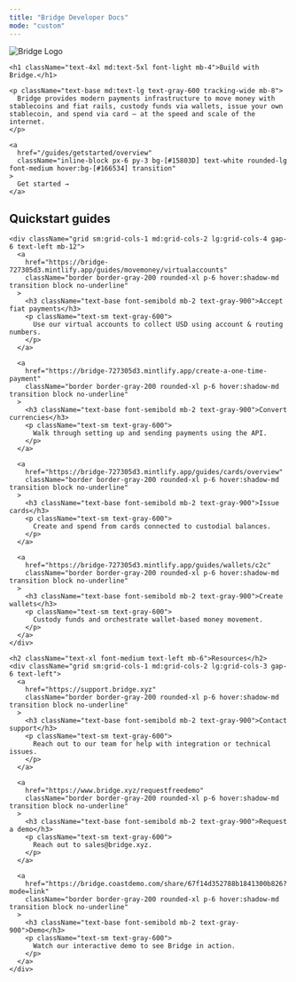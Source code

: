 ```yaml
---
title: "Bridge Developer Docs"
mode: "custom"
---
```


<div className="bg-gradient-to-b from-[#d4f2ef] via-[#f7fafc] to-white text-center text-gray-900">
  <div className="max-w-4xl mx-auto px-6 pt-6 pb-4">
    <img
      src="/logo/bridge_logo.png"
      alt="Bridge Logo"
      className="h-10 mb-6 select-none pointer-events-none mx-auto"
      draggable="false"
    />

    <h1 className="text-4xl md:text-5xl font-light mb-4">Build with Bridge.</h1>

    <p className="text-base md:text-lg text-gray-600 tracking-wide mb-8">
      Bridge provides modern payments infrastructure to move money with stablecoins and fiat rails, custody funds via wallets, issue your own stablecoin, and spend via card — at the speed and scale of the internet.
    </p>

    <a
      href="/guides/getstarted/overview"
      className="inline-block px-6 py-3 bg-[#15803D] text-white rounded-lg font-medium hover:bg-[#166534] transition"
    >
      Get started →
    </a>
  </div>
</div>

<div className="bg-white pt-8 pb-12">
  <div className="max-w-6xl mx-auto px-6">
    <h2 className="text-xl font-medium text-left mb-6">Quickstart guides</h2>

    <div className="grid sm:grid-cols-1 md:grid-cols-2 lg:grid-cols-4 gap-6 text-left mb-12">
      <a
        href="https://bridge-727305d3.mintlify.app/guides/movemoney/virtualaccounts"
        className="border border-gray-200 rounded-xl p-6 hover:shadow-md transition block no-underline"
      >
        <h3 className="text-base font-semibold mb-2 text-gray-900">Accept fiat payments</h3>
        <p className="text-sm text-gray-600">
          Use our virtual accounts to collect USD using account & routing numbers.
        </p>
      </a>

      <a
        href="https://bridge-727305d3.mintlify.app/create-a-one-time-payment"
        className="border border-gray-200 rounded-xl p-6 hover:shadow-md transition block no-underline"
      >
        <h3 className="text-base font-semibold mb-2 text-gray-900">Convert currencies</h3>
        <p className="text-sm text-gray-600">
          Walk through setting up and sending payments using the API.
        </p>
      </a>

      <a
        href="https://bridge-727305d3.mintlify.app/guides/cards/overview"
        className="border border-gray-200 rounded-xl p-6 hover:shadow-md transition block no-underline"
      >
        <h3 className="text-base font-semibold mb-2 text-gray-900">Issue cards</h3>
        <p className="text-sm text-gray-600">
          Create and spend from cards connected to custodial balances.
        </p>
      </a>

      <a
        href="https://bridge-727305d3.mintlify.app/guides/wallets/c2c"
        className="border border-gray-200 rounded-xl p-6 hover:shadow-md transition block no-underline"
      >
        <h3 className="text-base font-semibold mb-2 text-gray-900">Create wallets</h3>
        <p className="text-sm text-gray-600">
          Custody funds and orchestrate wallet-based money movement.
        </p>
      </a>
    </div>

    <h2 className="text-xl font-medium text-left mb-6">Resources</h2>
    <div className="grid sm:grid-cols-1 md:grid-cols-2 lg:grid-cols-3 gap-6 text-left">
      <a
        href="https://support.bridge.xyz"
        className="border border-gray-200 rounded-xl p-6 hover:shadow-md transition block no-underline"
      >
        <h3 className="text-base font-semibold mb-2 text-gray-900">Contact support</h3>
        <p className="text-sm text-gray-600">
          Reach out to our team for help with integration or technical issues.
        </p>
      </a>

      <a
        href="https://www.bridge.xyz/requestfreedemo"
        className="border border-gray-200 rounded-xl p-6 hover:shadow-md transition block no-underline"
      >
        <h3 className="text-base font-semibold mb-2 text-gray-900">Request a demo</h3>
        <p className="text-sm text-gray-600">
          Reach out to sales@bridge.xyz.
        </p>
      </a>

      <a
        href="https://bridge.coastdemo.com/share/67f14d352788b1841300b826?mode=link"
        className="border border-gray-200 rounded-xl p-6 hover:shadow-md transition block no-underline"
      >
        <h3 className="text-base font-semibold mb-2 text-gray-900">Demo</h3>
        <p className="text-sm text-gray-600">
          Watch our interactive demo to see Bridge in action.
        </p>
      </a>
    </div>
  </div>
</div>